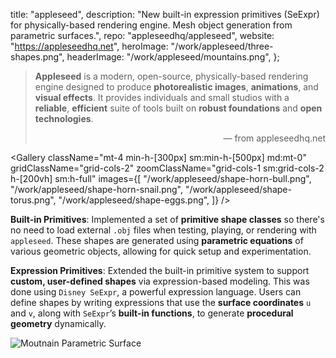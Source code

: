   title: "appleseed",
  description:
    "New built-in expression primitives (SeExpr) for physically-based rendering engine. Mesh object generation from parametric surfaces.",
  repo: "appleseedhq/appleseed",
  website: "<https://appleseedhq.net>",
  heroImage: "/work/appleseed/three-shapes.png",
  headerImage: "/work/appleseed/mountains.png",
};

> **Appleseed** is a modern, open-source, physically-based rendering engine designed to produce **photorealistic images**, **animations**, and **visual effects**. It provides individuals and small studios with a **reliable**, **efficient** suite of tools built on **robust foundations** and **open technologies**.
>
> <p align="right">— from appleseedhq.net</p>

<Gallery
  className="mt-4 min-h-[300px] sm:min-h-[500px] md:mt-0"
  gridClassName="grid-cols-2"
  zoomClassName="grid-cols-1 sm:grid-cols-2 h-[200vh] sm:h-full"
  images={[
    "/work/appleseed/shape-horn-bull.png",
    "/work/appleseed/shape-horn-snail.png",
    "/work/appleseed/shape-torus.png",
    "/work/appleseed/shape-eggs.png",
  ]}
/>

**Built-in Primitives**: Implemented a set of **primitive shape classes** so
there's no need to load external `.obj` files when testing, playing, or
rendering with `appleseed`. These shapes are generated using **parametric
equations** of various geometric objects, allowing for quick setup and
experimentation.

**Expression Primitives**: Extended the built-in primitive system to support
**custom, user-defined shapes** via expression-based modeling. This was done
using `Disney SeExpr`, a powerful expression language. Users can define shapes
by writing expressions that use the **surface coordinates** `u` and `v`, along
with `SeExpr`’s **built-in functions**, to generate **procedural geometry**
dynamically.

![Moutnain Parametric Surface](/work/appleseed/mountains.png)
